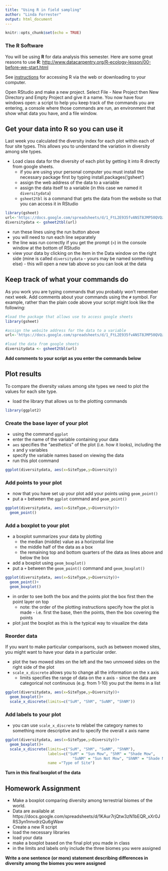 ```yaml
---
title: "Using R in field sampling"
author: "Linda Forrester"
output: html_document
---
```


```r
knitr::opts_chunk$set(echo = TRUE)
```

### The R Software

You will be using **R** for data analysis this semester. Here are some great reasons to use **R**:
[http://www.datacarpentry.org/R-ecology-lesson/00-before-we-start.html](http://www.datacarpentry.org/R-ecology-lesson/00-before-we-start.html)

See [instructions](Rsetup.html) for accessing R via the web or downloading to your computer.

Open RStudio and make a new project. Select File - New Project then New Directory and Empty Project and give it a name. You now have four windows open: a script to help you keep track of the commands you are entering, a console where those commands are run, an environment that show what data you have, and a file window.

## Get your data into R so you can use it

Last week you calculated the diversity index for each plot within each of four site types. This allows you to understand the variation in diversity among site types.

* Load class data for the diversity of each plot by getting it into R directly from google sheets.
  * if you are using your personal computer you must install the necessary package first by typing install.packages('gsheet')
  * assign the web address of the data to a variable
  * assign the data itself to a variable (in this case we named it `diversitydata`)
  * `gsheet2tbl` is a command that gets the data from the website so that you can access it in RStudio

```r
library(gsheet)
url<-'https://docs.google.com/spreadsheets/d/1_FtL2E935fvANST8JMP50QVQzIVoaZgXyNpLZnVRW-k'
diversitydata <- gsheet2tbl(url)
```

* run these lines using the run button above
* you will need to run each line separately
* the line was run correctly if you get the prompt (`>`) in the console window at the bottom of RStudio
* view your data by clicking on the item in the Data window on the right side (mine is called `diversitydata` - yours may be named something else) - this will open a new tab above so you can look at the data

## Keep track of what your commands do

As you work you are typing commands that you probably won't remember next week. Add comments about your commands using the `#` symbol. For example, rather than the plain code above your script might look like the following:

```r
#load the package that allows use to access google sheets
library(gsheet)

#assign the website address for the data to a variable
url<-'https://docs.google.com/spreadsheets/d/1_FtL2E935fvANST8JMP50QVQzIVoaZgXyNpLZnVRW-k'

#load the data from google sheets
diversitydata <- gsheet2tbl(url)
```

**Add comments to your script as you enter the commands below**

## Plot results

To compare the diversity values among site types we need to plot the values for each site type.

* load the library that allows us to the plotting commands

```r
library(ggplot2)
```

### Create the base layer of your plot 

* using the command `ggplot`
* enter the name of the variable containing your data
* `aes` specifies the "aesthetics" of the plot (i.e. how it looks), including the x and y variables
* specify the variable names based on viewing the data
* run this plot command

```r
ggplot(diversitydata, aes(x=SiteType,y=Diversity))
```

### Add points to your plot

* now that you have set up your plot add your points using `geom_point()`
* put a `+` between the `ggplot` command and `geom_point()`

```r
ggplot(diversitydata, aes(x=SiteType,y=Diversity))+
  geom_point()
```

### Add a boxplot to your plot

* a boxplot summarizes your data by plotting 
  * the median (middle) value as a horizontal line
  * the middle half of the data as a box
  * the remaining top and bottom quarters of the data as lines above and below the box
  
* add a boxplot using `geom_boxplot()`
* put a `+` between the `geom_point()` command and `geom_boxplot()`

```r
ggplot(diversitydata, aes(x=SiteType,y=Diversity))+
  geom_point()+
  geom_boxplot()
```

* in order to see both the box and the points plot the box first then the point layer on top
  * note: the order of the plotting instructions specify how the plot is made - i.e. first the base, then the points, then the box covering the points
* plot just the boxplot as this is the typical way to visualize the data

### Reorder data

If you want to make particular comparisons, such as between mowed sites, you might want to have your data in a particular order.

* plot the two mowed sites on the left and the two unmowed sides on the right side of the plot
* `scale_x_discrete` allows you to change all the information on the x axis
  * limits specifies the range of data on the x axis - since the data are categorical not continuous (e.g. from 1-10) you put the items in a list

```r
ggplot(diversitydata, aes(x=SiteType,y=Diversity))+
  geom_boxplot()+
  scale_x_discrete(limits=c("SuM", "ShM", "SuNM", "ShNM"))
```

### Add labels to your plot

* you can use `scale_x_discrete` to relabel the category names to something more descriptive and to specify the overall x axis name

```r
ggplot(diversitydata, aes(x=SiteType,y=Diversity))+
  geom_boxplot()+
  scale_x_discrete(limits=c("SuM", "ShM", "SuNM", "ShNM"), 
                   labels=c("SuM" = "Sun Mow", "ShM" = "Shade Mow",
                              "SuNM" = "Sun Not Mow", "ShNM" = "Shade No Mow"),
                   name ="Type of Site")

```

**Turn in this final boxplot of the data**

## Homework Assignment

* Make a boxplot comparing diversity among terrestrial biomes of the world.
* Data are available at https://docs.google.com/spreadsheets/d/1KAur7rjQtw3zN1bEQR_xXr0JRS3yn1nnvdrzQu6gWaw 
* Create a new R script
* load the necessary libraries
* load your data
* make a boxplot based on the final plot you made in class
* in the limits and labels only include the three biomes you were assigned

**Write a one sentence (or more) statement describing differences in diversity among the biomes you were assigned**
